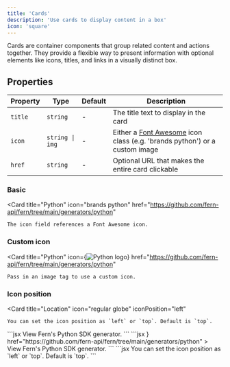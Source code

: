 ```yaml
---
title: 'Cards'
description: 'Use cards to display content in a box'
icon: 'square'
---
```


Cards are container components that group related content and actions together. They provide a flexible way to present information with optional elements like icons, titles, and links in a visually distinct box.

## Properties

| Property | Type | Default | Description |
|----------|------|---------|-------------|
| `title` | `string` | - | The title text to display in the card |
| `icon` | `string \| img` | - | Either a [Font Awesome](https://fontawesome.com/icons) icon class (e.g. 'brands python') or a custom image |
| `href` | `string` | - | Optional URL that makes the entire card clickable |

### Basic

<Card 
    title="Python" 
    icon="brands python" 
    href="https://github.com/fern-api/fern/tree/main/generators/python"
>
    The icon field references a Font Awesome icon.
</Card>

### Custom icon

<Card 
    title="Python" 
    icon={<img src="https://upload.wikimedia.org/wikipedia/commons/c/c3/Python-logo-notext.svg" alt="Python logo"/>} 
    href="https://github.com/fern-api/fern/tree/main/generators/python"
>
    Pass in an image tag to use a custom icon.
</Card>

### Icon position

<Card 
    title="Location" 
    icon="regular globe" 
    iconPosition="left"
>
    You can set the icon position as `left` or `top`. Default is `top`.
</Card>

<Aside>
    <CodeBlocks>
        <CodeBlock title="Basic">
            ```jsx
            <Card 
                title="Python" 
                icon="brands python" 
                href="https://github.com/fern-api/fern/tree/main/generators/python"
            >
                View Fern's Python SDK generator.
            </Card>
            ```
        </CodeBlock>
        <CodeBlock title="Custom Icon">
            ```jsx
            <Card 
                title="Python" 
                icon={<img src="https://upload.wikimedia.org/wikipedia/commons/c/c3/Python-logo-notext.svg" alt="Python logo"/>} 
                href="https://github.com/fern-api/fern/tree/main/generators/python"
            >
                View Fern's Python SDK generator.
            </Card>
            ```
        </CodeBlock>
        <CodeBlock title="Icon Position">
            ```jsx
            <Card 
                title="Location" 
                icon="regular globe" 
                iconPosition="left"
            >
                You can set the icon position as `left` or `top`. Default is `top`.
            </Card>
            ```
        </CodeBlock>
    </CodeBlocks>
</Aside>

